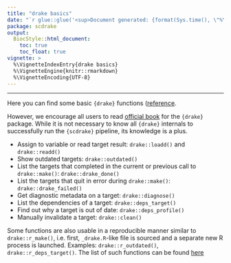 ```yaml
---
title: "drake basics"
date: "`r glue::glue('<sup>Document generated: {format(Sys.time(), \"%Y-%m-%d %H:%M:%S %Z%z</sup>\")}')`"
package: scdrake
output:
  BiocStyle::html_document:
    toc: true
    toc_float: true
vignette: >
  %\VignetteIndexEntry{drake basics}
  %\VignetteEngine{knitr::rmarkdown}
  %\VignetteEncoding{UTF-8}  
---
```


***

Here you can find some basic `{drake}` functions ([reference](https://docs.ropensci.org/drake/reference/index.html).

However, we encourage all users to read [official book](https://books.ropensci.org/drake/) for the `{drake}` package.
While it is not necessary to know all `{drake}` internals to successfully run the `{scdrake}` pipeline,
its knowledge is a plus.

- Assign to variable or read target result:
  `drake::loadd()` and `drake::readd()`
- Show outdated targets: `drake::outdated()`
- List the targets that completed in the current or previous call to `drake::make()`: `drake::drake_done()`
- List the targets that quit in error during `drake::make()`: `drake::drake_failed()`
- Get diagnostic metadata on a target: `drake::diagnose()`
- List the dependencies of a target: `drake::deps_target()`
- Find out why a target is out of date: `drake::deps_profile()`
- Manually invalidate a target: `drake::clean()`

Some functions are also usable in a reproducible manner similar to `drake::r_make()`,
i.e. first, `_drake.R`-like file is sourced and a separate new R process is launched.
Examples: `drake::r_outdated()`, `drake::r_deps_target()`.
The list of such functions can be found [here](https://docs.ropensci.org/drake/reference/index.html#reproducible-r-session-management)
